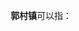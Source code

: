 '''郭村镇'''可以指：
{{PRC admin/disambig|14/04/30/101/000|32/10/12/112/000|37/17/22/101/000|41/14/03/101/000|50/01/01/158/000}}
{{disambig|cat=三字中国镇名消歧义}}